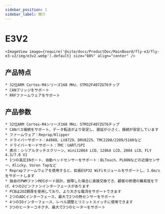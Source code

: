 ```yaml
---
sidebar_position: 1
sidebar_label: 簡介
---
```


# E3V2

    <ImageView image={require('@site/docs/ProductDoc/MainBoard/fly-e3/fly-e3-v2/img/e3v2.webp').default} size="80%" align="center" />

## 产品特点

    * 32位ARM Cortex-M4シリーズ168 MHz、STM32F407ZGT6チップ
    * CANブリッジをサポート
    * RRFファームウェアをサポート

## 产品参数

    * 32位ARM Cortex-M4シリーズ168 MHz、STM32F407ZGT6チップ
    * CANバス接続をサポート、データ転送がより安定し、遅延が小さく、接続が安定しています
    * ファームウェア：Reprap/Klipper
    * ドライバーサポート：A4988、LV8729、DRV8225、TMC2208/2209/5160など
    * ドライバーモードサポート：TMC：UART/SPI
    * 表示：シリアルタッチスクリーン、mini12864 LCD、12864 LCD、2004 LCD、FLY 4.3/7.0 V1
    * 1つの高圧INポート、自動ベッドセンサーをサポート：BLTouch、PL08Nなどの近接センサー、Klicky、Voron Tapなど
    * Reprapファームウェアを使用すると、拡張ESP32 WiFiモジュールをサポートし、1.6m/sをサポートします
    * 独自のPWMファンMOSボード設計、故障した場合に直接交換でき、顧客の修理の難易度を下げ、4つの2ピンファンインターフェースがあります
    * PCBは2OZ銅厚を使用しており、より大きな電流をサポートできます
    * 2つのADCインターフェース、最大で2つの熱センサーをサポート
    * 4つのIOインターフェース、レベル調整とリミットスイッチに使用できます
    * 3つのヒーターコネクタ、最大で3つのヒーターをサポート